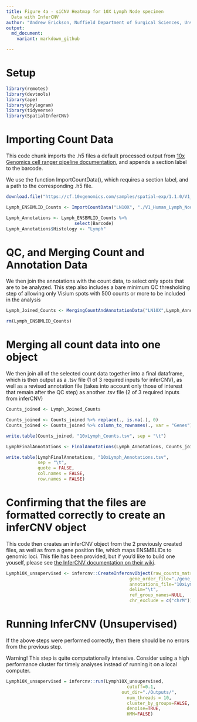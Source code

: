 ```yaml
---
title: Figure 4a - siCNV Heatmap for 10X Lymph Node specimen
  Data with InferCNV
author: "Andrew Erickson, Nuffield Department of Surgical Sciences, Unviersity of Oxford"
output:
  md_document:
    variant: markdown_github

---
```


# Setup 

```r
library(remotes)
library(devtools)
library(ape)
library(phylogram)
library(tidyverse)
library(SpatialInferCNV)
```

# Importing Count Data

This code chunk imports the .h5 files a default processed output from [10x Genomics cell ranger pipeline documentation](https://support.10xgenomics.com/single-cell-gene-expression/software/pipelines/latest/output/molecule_info), and appends a section label to the barcode. 

We use the function ImportCountData(), which requires a section label, and a path to the corresponding .h5 file.

```r
download.file("https://cf.10xgenomics.com/samples/spatial-exp/1.1.0/V1_Human_Lymph_Node/V1_Human_Lymph_Node_filtered_feature_bc_matrix.h5", "./V1_Human_Lymph_Node_filtered_feature_bc_matrix.h5", mode = "wb")

Lymph_ENSBMLID_Counts <- ImportCountData("LN10X", "./V1_Human_Lymph_Node_filtered_feature_bc_matrix.h5")

Lymph_Annotations <- Lymph_ENSBMLID_Counts %>%
                          select(Barcode)
Lymph_Annotations$Histology <- "Lymph"
```

# QC, and Merging Count and Annotation Data

We then join the annotations with the count data, to select only spots that are to be analyzed. This step also includes a bare minimum QC thresholding step of allowing only Visium spots with 500 counts or more to be included in the analysis

```r
Lymph_Joined_Counts <- MergingCountAndAnnotationData("LN10X",Lymph_Annotations, Lymph_ENSBMLID_Counts)

rm(Lymph_ENSBMLID_Counts)
```

# Merging all count data into one object

We then join all of the selected count data together into a final dataframe, which is then output as a .tsv file (1 of 3 required inputs for inferCNV), as well as a revised annotation file (takes into account only those of interest that remain after the QC step) as another .tsv file (2 of 3 required inputs from inferCNV)

```r
Counts_joined <- Lymph_Joined_Counts

Counts_joined <- Counts_joined %>% replace(., is.na(.), 0)
Counts_joined <- Counts_joined %>% column_to_rownames(., var = "Genes")

write.table(Counts_joined, "10xLymph_Counts.tsv", sep = "\t")

LymphFinalAnnotations <- FinalAnnotations(Lymph_Annotations, Counts_joined)

write.table(LymphFinalAnnotations, "10xLymph_Annotations.tsv", 
            sep = "\t",
            quote = FALSE, 
            col.names = FALSE, 
            row.names = FALSE)
```

# Confirming that the files are formatted correctly to create an inferCNV object

This code then creates an inferCNV object from the 2 previously created files, as well as from a gene position file, which maps ENSMBLIDs to genomic loci. This file has been provided, but if you'd like to build one youself, please see [the InferCNV documentation on their wiki](https://github.com/broadinstitute/inferCNV/wiki/instructions-create-genome-position-file).

```r
Lymph10X_unsupervised <- infercnv::CreateInfercnvObject(raw_counts_matrix="10xLymph_Counts.tsv", 
                                               gene_order_file="./gene_position_27072020.tsv",
                                               annotations_file="10xLymph_Annotations.tsv",
                                               delim="\t",
                                               ref_group_names=NULL,
                                               chr_exclude = c("chrM"))
```

# Running InferCNV (Unsupervised)

If the above steps were performed correctly, then there should be no errors from the previous step.

Warning! This step is quite computationally intensive. Consider using a high performance cluster for timely analyses instead of running it on a local computer.

```r
Lymph10X_unsupervised = infercnv::run(Lymph10X_unsupervised,
                                              cutoff=0.1,
                                            out_dir="./Outputs/", 
                                              num_threads = 10,
                                              cluster_by_groups=FALSE, 
                                              denoise=TRUE,
                                              HMM=FALSE)
```



